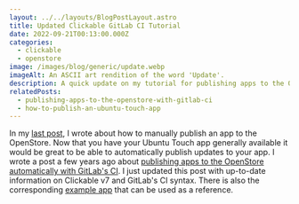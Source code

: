 ```yaml
---
layout: ../../layouts/BlogPostLayout.astro
title: Updated Clickable GitLab CI Tutorial
date: 2022-09-21T00:13:00.000Z
categories:
  - clickable
  - openstore
image: /images/blog/generic/update.webp
imageAlt: An ASCII art rendition of the word 'Update'.
description: A quick update on my tutorial for publishing apps to the OpenStore via GitLab's CI.
relatedPosts:
  - publishing-apps-to-the-openstore-with-gitlab-ci
  - how-to-publish-an-ubuntu-touch-app
---
```


In my [last post](/blog/how-to-publish-an-ubuntu-touch-app/), I wrote about
how to manually publish an app to the OpenStore. Now that you have your Ubuntu
Touch app generally available it would be great to be able to automatically publish
updates to your app. I wrote a post a few years ago about
[publishing apps to the OpenStore automatically with GitLab's CI](/blog/publishing-apps-to-the-openstore-with-gitlab-ci/).
I just updated this post with up-to-date information on Clickable v7 and GitLab's CI
syntax. There is also the corresponding [example app](https://gitlab.com/clickable/clickable-gitlab-ci-test)
that can be used as a reference.

<Donate />
